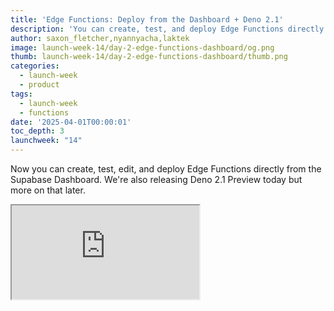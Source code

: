 ```yaml
---
title: 'Edge Functions: Deploy from the Dashboard + Deno 2.1'
description: 'You can create, test, and deploy Edge Functions directly from the Supabase Dashboard.'
author: saxon_fletcher,nyannyacha,laktek
image: launch-week-14/day-2-edge-functions-dashboard/og.png
thumb: launch-week-14/day-2-edge-functions-dashboard/thumb.png
categories:
  - launch-week
  - product
tags:
  - launch-week
  - functions
date: '2025-04-01T00:00:01'
toc_depth: 3
launchweek: "14"
---
```


Now you can create, test, edit, and deploy Edge Functions directly from the Supabase Dashboard. We're also releasing Deno 2.1 Preview today but more on that later.

<div className="video-container mb-8">
  <iframe
    className="w-full"
    src="https://www.youtube-nocookie.com/embed/Pn7xyTbsxPI"
    title="Edge Functions: Deploy from the Dashboard + Deno 2.1"
    allow="accelerometer; autoplay; clipboard-write; encrypted-media; fullscreen; gyroscope; picture-in-picture; web-share"
    allowfullscreen
  />
</div>

## Creating Edge Functions from the Supabase Dashboard

To write an Edge Functions previously, you had to install the Supabase CLI, spin up Docker, and then set up your editor to use Deno. Those steps are no longer necessary. The Edge Functions editor in the Dashboard has built-in syntax highlighting and type-checking for Deno and Supabase-specific APIs.

<Img
  alt="Create a Function from Dashboard"
  src={{
    dark: '/images/blog/launch-week-14/day-2-edge-functions-dashboard/create-function.png',
    light: '/images/blog/launch-week-14/day-2-edge-functions-dashboard/create-function.png',
  }}
/>

The Edge Functions editor includes templates for common use cases, such as Stripe WebHooks, OpenAI proxying, uploading files to Supabase Storage, and sending emails.

<Img
  alt="Function Templates"
  src={{
    dark: '/images/blog/launch-week-14/day-2-edge-functions-dashboard/function-templates.png',
    light: '/images/blog/launch-week-14/day-2-edge-functions-dashboard/function-templates.png',
  }}
/>

Once a Function has been deployed you can make edits directly within the Dashboard, and if you get stuck you can summon an inline AI Assistant to explain, debug or write code.

<Img
  alt="Edit Functions from Dashboard"
  src={{
    dark: '/images/blog/launch-week-14/day-2-edge-functions-dashboard/edit-function.png',
    light: '/images/blog/launch-week-14/day-2-edge-functions-dashboard/edit-function.png',
  }}
/>

## Downloading Edge Functions

You can download Edge Functions source code via Supabase CLI using `supabase functions download FUNCTION_NAME` or by clicking the Download button in the dashboard.

<Img
  alt="Download Functions from Dashboard"
  src={{
    dark: '/images/blog/launch-week-14/day-2-edge-functions-dashboard/download-function.png',
    light: '/images/blog/launch-week-14/day-2-edge-functions-dashboard/download-function.png',
  }}
/>

<Admonition type="caution">

The Dashboard's Edge Function editor currently does not support versioning or rollbacks. We recommend using it only for quick testing and prototypes. When you’re ready to go to production, store Edge Functions code in a source code repository (e.g. git) and deploy it using one of the [CI integrations](https://supabase.com/docs/guides/functions/cicd-workflow).

</Admonition>

## Testing Edge Functions from the Supabase Dashboard

We are introducing a built-in tool for testing your Edge Functions from the Supabase Dashboard. You can execute your Edge Function with different request payloads, headers, and query parameters. The built-in tester returns the response status, headers, and body.

<Img
  alt="Test Functions from Dashboard"
  src={{
    dark: '/images/blog/launch-week-14/day-2-edge-functions-dashboard/test-function.png',
    light: '/images/blog/launch-week-14/day-2-edge-functions-dashboard/test-function.png',
  }}
/>

With the built-in editor and tester, you have a streamlined workflow for creating, testing, and refactoring your Edge Functions without leaving the Supabase Dashboard.

## Deploying Edge Functions no longer requires Docker

By popular request, you can now deploy Edge Functions from the Supabase CLI with the `--use-api` flag, which will not use Docker. We will make this the default behavior in future releases (with a `--use-docker` flag as a fallback option.)

```bash
supabase functions deploy MY_FUNCTION --use-api
```

## New APIs for Deploying Edge Functions

The ability to deploy without Docker in both the Edge Functions editor and Supabase CLI are made possible by new APIs we introduced to deploy and update Edge Functions. These APIs are publicly available for you to build custom integrations and workflows.

You can check [the Changelog announcement](https://github.com/orgs/supabase/discussions/33720) for more details and official references to these API endpoints.

## Deno 2.1 Preview

Last, but not least, we have added Deno 2.1 support for Supabase Edge Runtime. With Deno 2.1, you can use built-in Deno commands to scaffold a new project, manage dependencies, run tests, and lints.

Check [our guide on how to start using Deno 2.1](https://github.com/orgs/supabase/discussions/34054) tooling for your Edge Functions.

<Admonition type="info">

Note that the Supabase hosted platform is still using Deno 1.45. In the coming weeks, we will provide more details on deploying Deno 2.1 projects in the hosted platform.

</Admonition>

## Conclusion

These changes to Supabase Edge Functions make it easier and more accessible for all developers to build powerful functionality into their applications.

- Read the [Edge Functions documentation](https://supabase.com/docs/guides/functions) to learn more
- [Sign up for Supabase](https://supabase.com/dashboard/sign-up) and get started today
